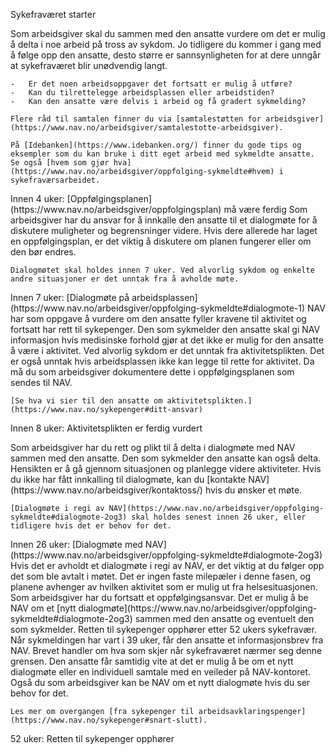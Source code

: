 <Timeline>

<TimelineEntry icon="BandageFilled">Sykefraværet starter</TimelineEntry>

<ExpandableInfo title="Snakk med den ansatte" icon="Dialog">
    Som arbeidsgiver skal du sammen med den ansatte vurdere om det er mulig å delta i noe arbeid på tross av sykdom. Jo tidligere du kommer i gang med å følge opp den ansatte, desto større er sannsynligheten for at dere unngår at sykefraværet blir unødvendig langt.

    -   Er det noen arbeidsoppgaver det fortsatt er mulig å utføre?
    -   Kan du tilrettelegge arbeidsplassen eller arbeidstiden?
    -   Kan den ansatte være delvis i arbeid og få gradert sykmelding?

    Flere råd til samtalen finner du via [samtalestøtten for arbeidsgiver](https://www.nav.no/arbeidsgiver/samtalestotte-arbeidsgiver).

    På [Idebanken](https://www.idebanken.org/) finner du gode tips og eksempler som du kan bruke i ditt eget arbeid med sykmeldte ansatte. Se også [hvem som gjør hva](https://www.nav.no/arbeidsgiver/oppfolging-sykmeldte#hvem) i sykefraværsarbeidet.

</ExpandableInfo>

<TimelineEntry icon="BellFilled">
    Innen 4 uker: [Oppfølgingsplanen](https://www.nav.no/arbeidsgiver/oppfolgingsplan) må være ferdig
</TimelineEntry>

<ExpandableInfo title="Forbered deg på dialogmøte med den ansatte" icon="CoApplicant">
    Som arbeidsgiver har du ansvar for å innkalle den ansatte til et dialogmøte for å diskutere muligheter og begrensninger videre. Hvis dere allerede har laget en oppfølgingsplan, er det viktig å diskutere om planen fungerer eller om den bør endres.

    Dialogmøtet skal holdes innen 7 uker. Ved alvorlig sykdom og enkelte andre situasjoner er det unntak fra å avholde møte.

</ExpandableInfo>

<TimelineEntry icon="BellFilled">
    Innen 7 uker: [Dialogmøte på arbeidsplassen](https://www.nav.no/arbeidsgiver/oppfolging-sykmeldte#dialogmote-1)
</TimelineEntry>

<ExpandableInfo title="NAV vurderer aktivitetsplikten" icon="Findout">
    NAV har som oppgave å vurdere om den ansatte fyller kravene til aktivitet og fortsatt har rett til sykepenger. Den som sykmelder den ansatte skal gi NAV informasjon hvis medisinske forhold gjør at det ikke er mulig for den ansatte å være i aktivitet. Ved alvorlig sykdom er det unntak fra aktivitetsplikten. Det er også unntak hvis arbeidsplassen ikke kan legge til rette for aktivitet. Da må du som arbeidsgiver dokumentere dette i oppfølgingsplanen som sendes til NAV.

    [Se hva vi sier til den ansatte om aktivitetsplikten.](https://www.nav.no/sykepenger#ditt-ansvar)

</ExpandableInfo>

<TimelineEntry icon="TaskFilled">Innen 8 uker: Aktivitetsplikten er ferdig vurdert</TimelineEntry>

<ExpandableInfo title="Forbered deg på dialogmøte med NAV" icon="CoApplicant">
    Som arbeidsgiver har du rett og plikt til å delta i dialogmøte med NAV sammen med den ansatte. Den som sykmelder den ansatte kan også delta. Hensikten er å gå gjennom situasjonen og planlegge videre aktiviteter. Hvis du ikke har fått innkalling til dialogmøte, kan du [kontakte NAV](https://www.nav.no/arbeidsgiver/kontaktoss/) hvis du ønsker et møte.

    [Dialogmøte i regi av NAV](https://www.nav.no/arbeidsgiver/oppfolging-sykmeldte#dialogmote-2og3) skal holdes senest innen 26 uker, eller tidligere hvis det er behov for det.

</ExpandableInfo>

<TimelineEntry icon="BandageFilled">
    Innen 26 uker: [Dialogmøte med NAV](https://www.nav.no/arbeidsgiver/oppfolging-sykmeldte#dialogmote-2og3)
</TimelineEntry>

<ExpandableInfo title="Når den ansatte blir langtidssykmeldt" icon="Calendar">
    Hvis det er avholdt et dialogmøte i regi av NAV, er det viktig at du følger opp det som ble avtalt i møtet. Det er ingen faste milepæler i denne fasen, og planene avhenger av hvilken aktivitet som er mulig ut fra helsesituasjonen. Som arbeidsgiver har du fortsatt et oppfølgingsansvar. Det er mulig å be NAV om et [nytt dialogmøte](https://www.nav.no/arbeidsgiver/oppfolging-sykmeldte#dialogmote-2og3) sammen med den ansatte og eventuelt den som sykmelder.

</ExpandableInfo>

<ExpandableInfo title="Hva skjer i sluttfasen av sykefraværet?" icon="Sandglass">
    Retten til sykepenger opphører etter 52 ukers sykefravær. Når sykmeldingen har vart i 39 uker, får den ansatte et informasjonsbrev fra NAV. Brevet handler om hva som skjer når sykefraværet nærmer seg denne grensen. Den ansatte får samtidig vite at det er mulig å be om et nytt dialogmøte eller en individuell samtale med en veileder på NAV-kontoret. Også du som arbeidsgiver kan be NAV om et nytt dialogmøte hvis du ser behov for det.

    Les mer om overgangen [fra sykepenger til arbeidsavklaringspenger](https://www.nav.no/sykepenger#snart-slutt).

</ExpandableInfo>

<TimelineEntry icon="SuccessFilled" last>
    52 uker: Retten til sykepenger opphører
</TimelineEntry>

</Timeline>
